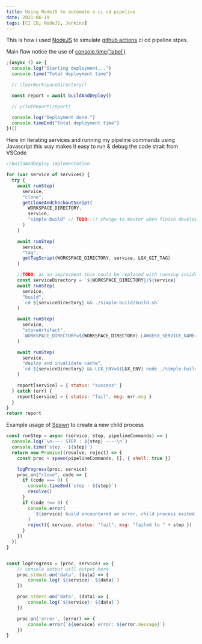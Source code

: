 ```yaml
---
title: Using NodeJS to automate a ci cd pipeline
date: 2021-06-19
tags: [CI CD, NodeJS, Jenkins]
---
```


<Info>

  This is how i used [NodeJS](https://nodejs.org) to simulate 
  [github actions](https://docs.github.com/en/actions) ci cd pipeline stpes.
</Info>

<!-- Underline -->

Main flow notice the use of <U>console.time('label')</U>

```js
;(async () => {
  console.log("Starting deployment...")
  console.time("Total deployment time")

  // clearWorkspaceDirectory()

  const report = await buildAndDeploy()

  // printReport(report)

  console.log("Deployment done.")
  console.timeEnd("Total deployment time")
})()
```

Here im iterating services
and running my pipeline commands using Javascript
this way makes it easy to run & debug the code strait from VSCode

```js
//buildAndDeploy implementation

for (var service of services) {
  try {
    await runStep(
      service,
      "clone",
      getCloneAndCheckoutScript(
        WORKSPACE_DIRECTORY,
        service,
        "simple-build" // TODO:!!! change to master when finish developing1!!
      )
    )

    await runStep(
      service,
      "tag",
      getTagScript(WORKSPACE_DIRECTORY, service, LGX_GIT_TAG)
    )

    //TODO: as an improvment this could be replaced with running inside docker container
    const serviceDirectory = `${WORKSPACE_DIRECTORY}/${service}`
    await runStep(
      service,
      "build",
      `cd ${serviceDirectory} && ./simple-build/build.sh`
    )

    await runStep(
      service,
      "storeArtifact",
      `WORKSPACE_DIRECTORY=${WORKSPACE_DIRECTORY} LAWGEEX_SERVICE_NAME=${service} LGX_GIT_TAG=${LGX_GIT_TAG} ./frontends-build-and-deploy/push-artifact.sh`
    )

    await runStep(
      service,
      "deploy and invalidate cache",
      `cd ${serviceDirectory} && LGX_ENV=${LGX_ENV} node ./simple-build/deploy.js`
    )

    report[service] = { status: "success" }
  } catch (err) {
    report[service] = { status: "fail", msg: err.msg }
  }
}
return report
```

Example usage of <U>Spawn</U> to create a new child process

```js
const runStep = async (service, step, pipelineCommands) => {
  console.log(`\n---- STEP : ${step} ----\n`)
  console.time(`step - ${step}`)
  return new Promise((resolve, reject) => {
    const proc = spawn(pipelineCommands, [], { shell: true })

    logProgress(proc, service)
    proc.on("close", code => {
      if (code === 0) {
        console.timeEnd(`step - ${step}`)
        resolve()
      }
      if (code !== 0) {
        console.error(
          `${service} build encountered an error, child process exited with code ${code}`
        )
        reject({ service, status: "fail", msg: "failed to " + step })
      }
    })
  })
}


const logProgress = (proc, service) => {
    // console output will output here
    proc.stdout.on('data', (data) => {
        console.log(`${service}: ${data}`)
    })

    proc.stderr.on('data', (data) => {
        console.log(`${service}: ${data}`)
    })

    proc.on('error', (error) => {
        console.error(`${service} error: ${error.message}`)
    })
}
```
